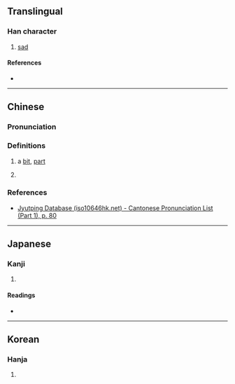 {{character info}}
==Translingual==

===Han character===
{{Han char|rn=30|rad=口|as=08|sn=11|four=|canj=RPHP|ids=⿰口忽}}

# [[sad]]

====References====
* {{Han ref|kx=0194.170|dkj=03788|dj=0414.220|hdz=10644.090|uh=553F|ud=21823}}

----

==Chinese==

===Pronunciation===
{{zh-pron
|m=hū
|c=fat1
|cat=
}}

===Definitions===
{{zh-hanzi}}

# {{lb|zh|Cantonese}} a [[bit]], [[part]]
# {{lb|zh|Mandarin}} {{rfdef|zh|sort=口08}}

===References===
* [http://www.iso10646hk.net/jp/document/download.jsp Jyutping Database (iso10646hk.net) - Cantonese Pronunciation List (Part 1), p. 80]

----

==Japanese==

===Kanji===
{{ja-kanji|grade=|rs=口08}}

# {{rfdef|ja|sort=口08}}

====Readings====
* {{ja-readings|on=[[こつ]] (kotsu), [[こち]] (kochi)|kun=[[うれえる]] (ureeru)}}

----

==Korean==

===Hanja===
{{ko-hanja|hangeul=홀|rv=hol|mr=hol}}

# {{rfdef|ko|sort=口08}}
